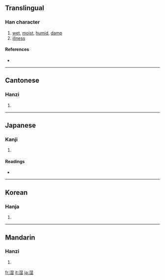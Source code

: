 {{see|溼|濕}}
==Translingual==

===Han character===
{{Han char|rn=85|rad=水|as=09|sn=12|four=|canj=水日廿金 (EATC)}}

# [[wet]], [[moist]], [[humid]], [[damp]]
# [[illness]]

====References====
* {{Han ref|kx=0639.111|dkj=17920|dj=1046.010|hdz=31675.020|uh=6E7F|ud=28287}}

----

==Cantonese==

===Hanzi===
{{yue-hanzi|jyut=|y=sap1}}

# {{defn|Cantonese}}

----

==Japanese==

===Kanji===
{{ja-kanji|grade=c|rs=水09}}

# {{defn|Japanese}}

====Readings====
* {{ja-readings|on=[[しつ]] (shitsu)|kun=[[しめる]] (shimeru), [[しめす]] (shimesu), [[うるおう]] (uruou)}}

----

==Korean==

===Hanja===
{{ko-hanja|hangeul=습|eumhun=|rv=seup|mr=sŭp|y=sup}}

# {{defn|Korean}}

----

==Mandarin==

===Hanzi===
{{cmn-hanzi|tra=濕|pin=[[shī]] ([[shi1]])|wg=shih<sup>1</sup>}}

# {{defn|Mandarin}}

[[fr:湿]]
[[it:湿]]
[[ja:湿]]